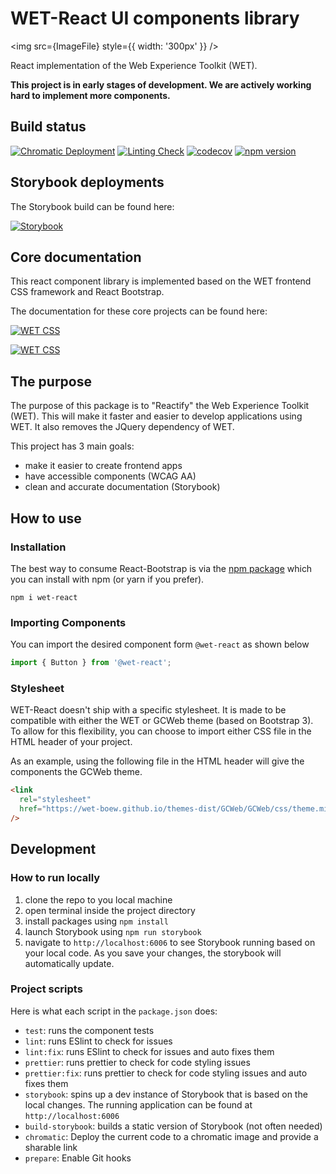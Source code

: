
<Meta title="Overview/Introduction" />

# WET-React UI components library

<img src={ImageFile} style={{ width: '300px' }} />

React implementation of the Web Experience Toolkit (WET).

**This project is in early stages of development. We are actively working hard to implement more components.**

## Build status

[![Chromatic Deployment](https://github.com/ised-ocp-dev/wet-react/actions/workflows/chromatic.yaml/badge.svg?branch=master)](https://github.com/ised-ocp-dev/wet-react/actions/workflows/chromatic.yaml)
[![Linting Check](https://github.com/ised-ocp-dev/wet-react/actions/workflows/ci-tests.yaml/badge.svg?branch=master)](https://github.com/ised-ocp-dev/wet-react/actions/workflows/ci-tests.yaml)
[![codecov](https://codecov.io/gh/ised-ocp-dev/wet-react/branch/master/graph/badge.svg?token=13E1BGWDHR)](https://codecov.io/gh/ised-ocp-dev/wet-react)
[![npm version](https://badge.fury.io/js/@dynamic11%2Fwet-react.svg)](https://badge.fury.io/js/@dynamic11%2Fwet-react)

## Storybook deployments

The Storybook build can be found here:

[![Storybook](https://img.shields.io/badge/storybook-master-gray?logo=storybook&&labelColor=blue&style=for-the-badge)](https://master--627956c91eb0d9004ac32d72.chromatic.com/)

## Core documentation

This react component library is implemented based on the WET frontend CSS framework and React Bootstrap.

The documentation for these core projects can be found here:

[![WET CSS](https://img.shields.io/static/v1?label=%20&message=WET%20Documentation&logo=read-the-docs&color=0e4164&&style=for-the-badge)](https://wet-boew.github.io/wet-boew/index-en.html)

[![WET CSS](https://img.shields.io/static/v1?label=%20&message=React%20Bootstrap%20Docs&logo=bootstrap&color=7952b3&logoColor=white&style=for-the-badge)](https://react-bootstrap.github.io/)

## The purpose

The purpose of this package is to "Reactify" the Web Experience Toolkit (WET). This will make it faster and easier to develop applications using WET. It also removes the JQuery dependency of WET.

This project has 3 main goals:

- make it easier to create frontend apps
- have accessible components (WCAG AA)
- clean and accurate documentation (Storybook)

## How to use

### Installation

The best way to consume React-Bootstrap is via the <a href="https://www.npmjs.com/package/wet-react" target="_blank">npm package</a> which you can install with npm (or yarn if you prefer).

```shell
npm i wet-react
```

### Importing Components

You can import the desired component form `@wet-react` as shown below

```typescript
import { Button } from '@wet-react';
```

### Stylesheet

WET-React doesn't ship with a specific stylesheet. It is made to be compatible with either the WET or GCWeb theme (based on Bootstrap 3). To allow for this flexibility, you can choose to import either CSS file in the HTML header of your project.

As an example, using the following file in the HTML header will give the components the GCWeb theme.

```html
<link
  rel="stylesheet"
  href="https://wet-boew.github.io/themes-dist/GCWeb/GCWeb/css/theme.min.css"
/>
```

## Development

### How to run locally

1. clone the repo to you local machine
2. open terminal inside the project directory
3. install packages using `npm install`
4. launch Storybook using `npm run storybook`
5. navigate to `http://localhost:6006` to see Storybook running based on your local code. As you save your changes, the storybook will automatically update.

### Project scripts

Here is what each script in the `package.json` does:

- `test`: runs the component tests
- `lint`: runs ESlint to check for issues
- `lint:fix`: runs ESlint to check for issues and auto fixes them
- `prettier`: runs prettier to check for code styling issues
- `prettier:fix`: runs prettier to check for code styling issues and auto fixes them
- `storybook`: spins up a dev instance of Storybook that is based on the local changes. The running application can be found at `http://localhost:6006`
- `build-storybook`: builds a static version of Storybook (not often needed)
- `chromatic`: Deploy the current code to a chromatic image and provide a sharable link
- `prepare`: Enable Git hooks

